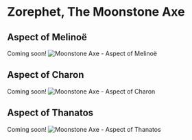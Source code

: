 # Zorephet, The Moonstone Axe

## Aspect of Melinoë

Coming soon!
![Moonstone Axe - Aspect of Melinoë](/weapons/axe-melinoe.png)

## Aspect of Charon

Coming soon!
![Moonstone Axe - Aspect of Charon](/weapons/axe-charon.png)

## Aspect of Thanatos

Coming soon!
![Moonstone Axe - Aspect of Thanatos](/weapons/axe-thanatos.png)
